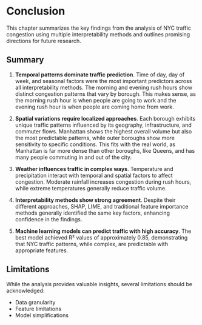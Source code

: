 # Conclusion

This chapter summarizes the key findings from the analysis of NYC traffic congestion using multiple interpretability methods and outlines promising directions for future research.

## Summary

1. **Temporal patterns dominate traffic prediction**. Time of day, day of week, and seasonal factors were the most important predictors across all interpretability methods. The morning and evening rush hours show distinct congestion patterns that vary by borough. This makes sense, as the morning rush hour is when people are going to work and the evening rush hour is when people are coming home from work.

2. **Spatial variations require localized approaches**. Each borough exhibits unique traffic patterns influenced by its geography, infrastructure, and commuter flows. Manhattan shows the highest overall volume but also the most predictable patterns, while outer boroughs show more sensitivity to specific conditions. This fits with the real world, as Manhattan is far more dense than other boroughs, like Queens, and has many people commuting in and out of the city.

3. **Weather influences traffic in complex ways**. Temperature and precipitation interact with temporal and spatial factors to affect congestion. Moderate rainfall increases congestion during rush hours, while extreme temperatures generally reduce traffic volume.

4. **Interpretability methods show strong agreement**. Despite their different approaches, SHAP, LIME, and traditional feature importance methods generally identified the same key factors, enhancing confidence in the findings.

5. **Machine learning models can predict traffic with high accuracy**. The best model achieved R² values of approximately 0.85, demonstrating that NYC traffic patterns, while complex, are predictable with appropriate features.

## Limitations

While the analysis provides valuable insights, several limitations should be acknowledged:

- Data granularity
- Feature limitations
- Model simplifications

